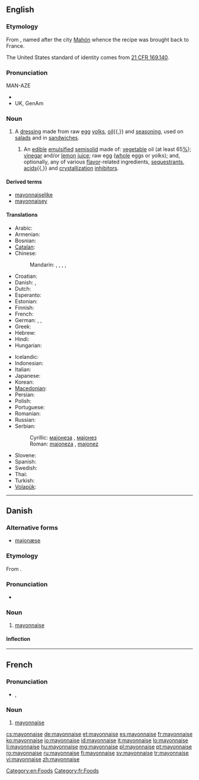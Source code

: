 {{also|Mayonnaise}}
==English==
{{wikipedia}}

===Etymology===
From {{etyl|fr}} {{term|mayonnaise|lang=fr}}, named after the city [[w:Mahón|Mahón]] whence the recipe was brought back to France.

The United States standard of identity comes from [http://edocket.access.gpo.gov/cfr_2002/aprqtr/21cfr169.140.htm 21&nbsp;CFR 169.140].

===Pronunciation===
MAN-AZE
* {{rhymes|eɪz}}
* UK, GenAm {{IPA|/ˌmeɪəˈneɪz/}}

===Noun===
{{en-noun|-}}

# A [[dressing]] made from raw [[egg]] [[yolk]]s, [[oil]]{{,}} and [[seasoning]], used on [[salad]]s and in [[sandwich]]es.
## {{US|_|standard of identity}} An [[edible]] [[emulsified]] [[semisolid]] made of: [[vegetable]] oil (at least 65[[%]]); [[vinegar]] and/or [[lemon]] [[juice]]; raw egg ([[whole]] eggs or yolks); and, optionally, any of various [[flavor]]-related ingredients, [[sequestrant]]s, [[acid]]s{{,}} and [[crystallization]] [[inhibitor]]s.

====Derived terms====
* [[mayonnaiselike]]
* [[mayonnaisey]]

====Translations====
{{trans-top|a dressing made from raw egg yolks and oil}}
* Arabic: {{t|ar|مايونيز|m|tr=mayuniiz}}
* Armenian: {{t-|hy|մայոնեզ|tr=mayonez}}
* Bosnian: {{t-|bs|majoneza|f}}
* [[Catalan]]: {{t|ca|maionesa|f}}
* Chinese:
*: Mandarin: {{t|cmn|美乃滋|tr=měinǎizī|sc=Hani}}, {{t|cmn|沙拉醬|sc=Hani}}, {{t|cmn|沙拉酱|tr=shālājiàng|sc=Hani}}, {{t|cmn|蛋黃醬|sc=Hani}}, {{t|cmn|蛋黄酱|tr=dànhuángjiàng|sc=Hani}}
* Croatian: {{t-|hr|majoneza|f}}
* Danish: {{t-|da|mayonnaise|c}}, {{t-|da|majonæse|c}}
* Dutch: {{t+|nl|mayonaise|m}}
* Esperanto: {{t|eo|majonezo}}
* Estonian: {{t|et|majonees}}
* Finnish: {{t+|fi|majoneesi}}
* French: {{t+|fr|mayonnaise|f}}
* German: {{t+|de|Majonäse|f}} {{qualifier|reformed spelling}},  {{t+|de|Mayonnaise}} {{qualifier|old spelling}},  {{qualifier|slang}} {{t-|de|Majo}}
* Greek: {{t|el|μαγιονέζα|f|tr=magionéza}}
* Hebrew: {{t+|he|מיונז}}
* Hindi: {{t|hi|मेयोनेज़|tr=meyonez|xs=Hindi}}
* Hungarian: {{t+|hu|majonéz}}
{{trans-mid}}
* Icelandic: {{t|is|majónes|n}}
* Indonesian: {{t|id|mayones|xs=Indonesian}}
* Italian: {{t+|it|maionese|f}}
* Japanese: {{t+|ja|マヨネーズ|tr=mayonēzu}}
* Korean: {{t|ko|마요네즈|tr=mayonejeu|sc=Hang}}
* [[Macedonian]]: {{t|mk|мајонез|m|tr=majonéz}}
* Persian: {{t|fa|مایونز|tr=māyonez|xs=Persian}}
* Polish: {{t+|pl|majonez}}
* Portuguese: {{t+|pt|maionese}}
* Romanian: {{t|ro|maioneză }}
* Russian: {{t+|ru|майонез|m|tr=mayonéz}}
* Serbian:
*: Cyrillic: [[мајонеза]] {{f}}, [[мајонез]] {{m}}
*: Roman: [[majoneza]] {{f}}, [[majonez]] {{m}}
* Slovene: {{t+|sl|majoneza|f}}
* Spanish: {{t+|es|mayonesa|f}}
* Swedish: {{t+|sv|majonnäs}}
* Thai: {{t|th|มายองเนส|tr=maayawngnaeht}}
* Turkish: {{t+|tr|mayonez}}
* [[Volapük]]: {{t|vo|mayonäd}}
{{trans-bottom}}

[[Category:en:Foods]]

----

==Danish==
{{wikipedia|lang=da|mul=Majonæsekrigen}}

===Alternative forms===
* [[majonæse]]

===Etymology===

From {{etyl|fr|da}} {{term|mayonnaise|lang=fr}}.

===Pronunciation===
* {{IPA|/majonɛːsə/|[mɑjoˈnɛːsə]|lang=da}}

===Noun===
{{da-noun|n|r}}

# [[mayonnaise#English|mayonnaise]]

====Inflection====
{{da-noun-infl|n|r}}

----

==French==

===Pronunciation===
* {{IPA|lang=fr|/ma.jɔ.nɛz/}}, {{SAMPA|lang=fr|/ma.jO.nEz/}}

===Noun===
{{fr-noun|f}}

# [[#English|mayonnaise]]

[[Category:fr:Foods]]

[[cs:mayonnaise]]
[[de:mayonnaise]]
[[et:mayonnaise]]
[[es:mayonnaise]]
[[fr:mayonnaise]]
[[ko:mayonnaise]]
[[io:mayonnaise]]
[[id:mayonnaise]]
[[it:mayonnaise]]
[[lo:mayonnaise]]
[[li:mayonnaise]]
[[hu:mayonnaise]]
[[mg:mayonnaise]]
[[pl:mayonnaise]]
[[pt:mayonnaise]]
[[ro:mayonnaise]]
[[ru:mayonnaise]]
[[fi:mayonnaise]]
[[sv:mayonnaise]]
[[tr:mayonnaise]]
[[vi:mayonnaise]]
[[zh:mayonnaise]]